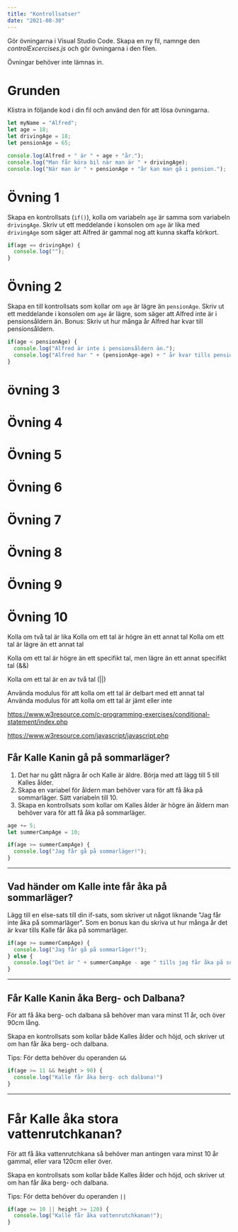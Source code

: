 ```yaml
---
title: "Kontrollsatser"
date: "2021-08-30"
---
```


Gör övningarna i Visual Studio Code. Skapa en ny fil, namnge den *controlExcercises.js* och gör övningarna i den filen.

Övningar behöver inte lämnas in.

# Grunden
Klistra in följande kod i din fil och använd den för att lösa övningarna.

```javascript
let myName = "Alfred";
let age = 18;
let drivingAge = 18;
let pensionAge = 65;

console.log(Alfred + " är " + age + "år.");
console.log("Man får köra bil när man är " + drivingAge);
console.log("När man är " + pensionAge + "år kan man gå i pension.");

```


# Övning 1
Skapa en kontrollsats (`if()`), kolla om variabeln `age` är samma som variabeln `drivingAge`.
Skriv ut ett meddelande i konsolen om `age` är lika med `drivingAge` som säger att Alfred är gammal nog att kunna skaffa körkort.

<PracticeContainer>

```javascript
if(age == drivingAge) {
  console.log("");
}
```

</PracticeContainer>


# Övning 2
Skapa en till kontrollsats som kollar om `age` är lägre än `pensionAge`.
Skriv ut ett meddelande i konsolen om `age` är lägre, som säger att Alfred inte är i pensionsåldern än.
Bonus: Skriv ut hur många år Alfred har kvar till pensionsåldern.

<PracticeContainer>

```javascript
if(age < pensionAge) {
  console.log("Alfred är inte i pensionsåldern än.");
  console.log("Alfred har " + (pensionAge-age) + " år kvar tills pensionen."); //Bonus
}
```

</PracticeContainer>

# övning 3


# Övning 4

# Övning 5

# Övning 6

# Övning 7

# Övning 8

# Övning 9

# Övning 10

Kolla om två tal är lika
Kolla om ett tal är högre än ett annat tal
Kolla om ett tal är lägre än ett annat tal

Kolla om ett tal är högre än ett specifikt tal, men lägre än ett annat specifikt tal (&&)

Kolla om ett tal är en av två tal (||)

Använda modulus för att kolla om ett tal är delbart med ett annat tal
Använda modulus för att kolla om ett tal är jämt eller inte

https://www.w3resource.com/c-programming-exercises/conditional-statement/index.php

https://www.w3resource.com/javascript/javascript.php

## Får Kalle Kanin gå på sommarläger?
1. Det har nu gått några år och Kalle är äldre. Börja med att lägg till 5 till Kalles ålder.
2. Skapa en variabel för åldern man behöver vara för att få åka på sommarläger. Sätt variabeln till 10.
3. Skapa en kontrollsats som kollar om Kalles ålder är högre än åldern man behöver vara för att få åka på sommarläger.

<PracticeContainer>

```javascript
age += 5;
let summerCampAge = 10;

if(age >= summerCampAge) {
  console.log("Jag får gå på sommarläger!");
}
```

</PracticeContainer>

---

## Vad händer om Kalle inte får åka på sommarläger?
Lägg till en else-sats till din if-sats, som skriver ut något liknande "Jag får inte åka på sommarläger". Som en bonus kan du skriva ut hur många år det är kvar tills Kalle får åka på sommarläger.

<PracticeContainer>

```javascript
if(age >= summerCampAge) {
  console.log("Jag får gå på sommarläger!");
} else {
  console.log("Det är " + summerCampAge - age " tills jag får åka på sommarläger.");
}
```

</PracticeContainer>

---

## Får Kalle Kanin åka Berg- och Dalbana?
För att få åka berg- och dalbana så behöver man vara minst 11 år, och över 90cm lång.

Skapa en kontrollsats som kollar både Kalles ålder och höjd, och skriver ut om han får åka berg- och dalbana.

Tips: För detta behöver du operanden `&&`

<PracticeContainer>

```javascript
if(age >= 11 && height > 90) {
  console.log("Kalle får åka berg- och dalbana!")
}
```

</PracticeContainer>

---

# Får Kalle åka stora vattenrutchkanan?

För att få åka vattenrutchkana så behöver man antingen vara minst 10 år gammal, eller vara 120cm eller över.

Skapa en kontrollsats som kollar både Kalles ålder och höjd, och skriver ut om han får åka berg- och dalbana.

Tips: För detta behöver du operanden `||`

<PracticeContainer>

```javascript
if(age >= 10 || height >= 120) {
  console.log("Kalle får åka vattenrutchkanan!");
}
```

</PracticeContainer>